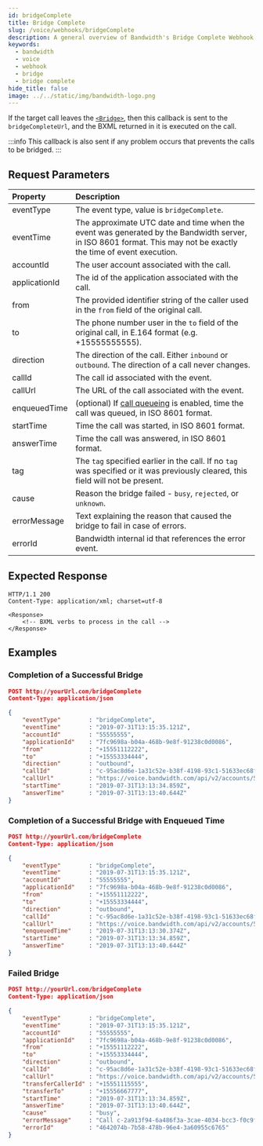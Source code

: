 ```yaml
---
id: bridgeComplete
title: Bridge Complete
slug: /voice/webhooks/bridgeComplete
description: A general overview of Bandwidth's Bridge Complete Webhook
keywords:
  - bandwidth
  - voice
  - webhook
  - bridge
  - bridge complete
hide_title: false
image: ../../static/img/bandwidth-logo.png
---
```



If the target call leaves the [`<Bridge>`](/docs/voice/bxml/bridge), then this callback is sent to the `bridgeCompleteUrl`, and the BXML returned in it is executed on the call.

:::info
This callback is also sent if any problem occurs that prevents the calls to be bridged.
:::

## Request Parameters

| Property         | Description |
|:-----------------|:------------|
| eventType        | The event type, value is `bridgeComplete`. |
| eventTime        | The approximate UTC date and time when the event was generated by the Bandwidth server, in ISO 8601 format. This may not be exactly the time of event execution. |
| accountId        | The user account associated with the call. |
| applicationId    | The id of the application associated with the call. |
| from             | The provided identifier string of the caller used in the `from` field of the original call. |
| to               | The phone number user in the `to` field of the original call, in E.164 format (e.g. +15555555555). |
| direction        | The direction of the call. Either `inbound` or `outbound`. The direction of a call never changes. |
| callId           | The call id associated with the event. |
| callUrl          | The URL of the call associated with the event. |
| enqueuedTime     | (optional) If [call queueing](/voice/rateLimits.mdx) is enabled, time the call was queued, in ISO 8601 format. |
| startTime        | Time the call was started, in ISO 8601 format. |
| answerTime 	   | Time the call was answered, in ISO 8601 format. |
| tag              | The `tag` specified earlier in the call. If no `tag` was specified or it was previously cleared, this field will not be present. |
| cause            | Reason the bridge failed - `busy`, `rejected`, or `unknown`. |
| errorMessage     | Text explaining the reason that caused the bridge to fail in case of errors. |
| errorId          | Bandwidth internal id that references the error event. |

## Expected Response

```http
HTTP/1.1 200
Content-Type: application/xml; charset=utf-8

<Response>
    <!-- BXML verbs to process in the call -->
</Response>
```

## Examples

### Completion of a Successful Bridge

```json
POST http://yourUrl.com/bridgeComplete
Content-Type: application/json

{
	"eventType"        : "bridgeComplete",
	"eventTime"        : "2019-07-31T13:15:35.121Z",
	"accountId"        : "55555555",
	"applicationId"    : "7fc9698a-b04a-468b-9e8f-91238c0d0086",
	"from"             : "+15551112222",
	"to"               : "+15553334444",
	"direction"        : "outbound",
	"callId"           : "c-95ac8d6e-1a31c52e-b38f-4198-93c1-51633ec68f8d",
	"callUrl"          : "https://voice.bandwidth.com/api/v2/accounts/55555555/calls/c-95ac8d6e-1a31c52e-b38f-4198-93c1-51633ec68f8d",
	"startTime"        : "2019-07-31T13:13:34.859Z",
	"answerTime"       : "2019-07-31T13:13:40.644Z"
}
```

### Completion of a Successful Bridge with Enqueued Time

```json
POST http://yourUrl.com/bridgeComplete
Content-Type: application/json

{
	"eventType"        : "bridgeComplete",
	"eventTime"        : "2019-07-31T13:15:35.121Z",
	"accountId"        : "55555555",
	"applicationId"    : "7fc9698a-b04a-468b-9e8f-91238c0d0086",
	"from"             : "+15551112222",
	"to"               : "+15553334444",
	"direction"        : "outbound",
	"callId"           : "c-95ac8d6e-1a31c52e-b38f-4198-93c1-51633ec68f8d",
	"callUrl"          : "https://voice.bandwidth.com/api/v2/accounts/55555555/calls/c-95ac8d6e-1a31c52e-b38f-4198-93c1-51633ec68f8d",
	"enqueuedTime"     : "2019-07-31T13:13:30.374Z",
	"startTime"        : "2019-07-31T13:13:34.859Z",
	"answerTime"       : "2019-07-31T13:13:40.644Z"
}
```

### Failed Bridge

```json
POST http://yourUrl.com/bridgeComplete
Content-Type: application/json

{
	"eventType"        : "bridgeComplete",
	"eventTime"        : "2019-07-31T13:15:35.121Z",
	"accountId"        : "55555555",
	"applicationId"    : "7fc9698a-b04a-468b-9e8f-91238c0d0086",
	"from"             : "+15551112222",
	"to"               : "+15553334444",
	"direction"        : "outbound",
	"callId"           : "c-95ac8d6e-1a31c52e-b38f-4198-93c1-51633ec68f8d",
	"callUrl"          : "https://voice.bandwidth.com/api/v2/accounts/55555555/calls/c-95ac8d6e-1a31c52e-b38f-4198-93c1-51633ec68f8d",
	"transferCallerId" : "+15551115555",
	"transferTo"       : "+15556667777",
	"startTime"        : "2019-07-31T13:13:34.859Z",
	"answerTime"       : "2019-07-31T13:13:40.644Z",
	"cause"            : "busy",
	"errorMessage"     : "Call c-2a913f94-6a486f3a-3cae-4034-bcc3-f0c9fa77ca2f is already bridged with another call",
	"errorId"          : "4642074b-7b58-478b-96e4-3a60955c6765"
}
```

